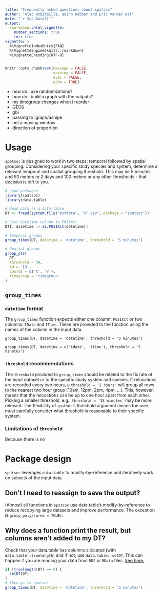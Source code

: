 ```yaml
---
title: "Frequently asked questions about spatsoc"
author: "Alec Robitaille, Quinn Webber and Eric Vander Wal"
date: "`r Sys.Date()`"
output: 
  rmarkdown::html_vignette:
    number_sections: true
    toc: true
vignette: >
  %\VignetteIndexEntry{FAQ}
  %\VignetteEngine{knitr::rmarkdown}
  %\VignetteEncoding{UTF-8}
---
```


```r
knitr::opts_chunk$set(message = FALSE, 
                      warning = FALSE,
                      eval = FALSE, 
                      echo = TRUE)
```



* how do i use randomizations? 
* how do i build a graph with the outputs?
* my timegroup changes when i reorder
* GEOS
* gbi
* passing to igraph/asnipe
* not a moving window
* direction of proportion


# Usage
`spatsoc` is designed to work in two steps: temporal followed by spatial grouping. Considering your specific study species and system, determine a relevant temporal and spatial grouping threshold. This may be 5 minutes and 50 meters or 2 days and 100 meters or any other thresholds - that decision is left to you.  

```r
# Load packages
library(spatsoc)
library(data.table)

# Read data as a data.table
DT <- fread(system.file("extdata", "DT.csv", package = "spatsoc"))

# Cast datetime column to POSIXct
DT[, datetime := as.POSIXct(datetime)]

# Temporal groups
group_times(DT, datetime = 'datetime', threshold = '5 minutes')

# Spatial groups
group_pts(
  DT,
  threshold = 50,
  id = 'ID',
  coords = c('X', 'Y'),
  timegroup = 'timegroup'
)
```



## `group_times`

### `datetime` format
The `group_times` function expects either one column: `POSIXct` or two columns: `IDate` and `ITime`. These are provided to the function using the names of the column in the input data. 

`group_times(DT, datetime = 'datetime', threshold = '5 minutes')`

`group_times(DT, datetime = c('idate', 'itime'), threshold = '5 minutes')`


### `threshold` recommendations
The `threshold` provided to `group_times` should be related to the fix rate of the input dataset or to the specific study system and species. If relocations are recorded every two hours, a `threshold = '2 hours'` will group all rows to the nearest two hour group (10am, 12pm, 2pm, 4pm, ...). This, however, means that the relocations can be up to one hour apart from each other. Picking a smaller threshold, e.g.: `threshold = '15 minutes'` may be more relevant. The flexibility of `spatsoc`'s threshold argument means the user must carefully consider what threshold is reasonable to their specific system. 

### Limitations of `threshold`
Because there is no 


# Package design
`spatsoc` leverages `data.table` to modify-by-reference and iteratively work on subsets of the input data. 

## Don't I need to reassign to save the output?

(Almost) all functions in `spatsoc` use data.table's modify-by-reference to reduce recopying large datasets and improve performance. The exception is `group_polys(area = TRUE)`. 


## Why does a function print the result, but columns aren't added to my DT?

Check that your data.table has columns allocated (with `data.table::truelength`) and if not, use `data.table::setDT`. This can happen if you are reading your data from `RDS` or `RData` files.  [See here.](https://cran.r-project.org/web/packages/data.table/vignettes/datatable-faq.html#reading-data.table-from-rds-or-rdata-file)

```r
if (truelength(DT) == 0) {
  setDT(DT)
}
# then go to spatsoc
group_times(DT, datetime = 'datetime', threshold = '5 minutes')
```

